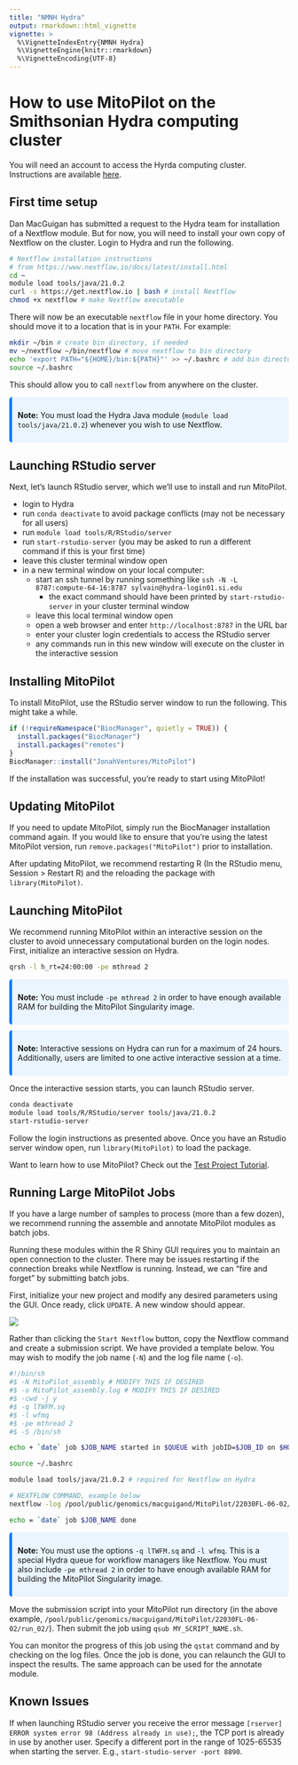 ```yaml
---
title: "NMNH Hydra"
output: rmarkdown::html_vignette
vignette: >
  %\VignetteIndexEntry{NMNH Hydra}
  %\VignetteEngine{knitr::rmarkdown}
  %\VignetteEncoding{UTF-8}
---
```


<style>
.alert {
  border-left: 5px solid;
  padding: 10px;
  margin: 10px 0;
  border-radius: 5px;
}
.alert-tip { border-color: #28A745; background-color: #E9F7EF; }
.alert-note { border-color: #007BFF; background-color: #EBF5FF; }
.alert-warning { border-color: #FFC107; background-color: #FFF9E6; }
.alert-danger { border-color: #DC3545; background-color: #F8D7DA; }
strong { font-weight: bold; }
</style>

# How to use MitoPilot on the Smithsonian Hydra computing cluster

You will need an account to access the Hyrda computing cluster. Instructions are available [here](https://confluence.si.edu/display/HPC/Hydra+Policies).

## First time setup

Dan MacGuigan has submitted a request to the Hydra team for installation of a Nextflow module. But for now, you will need to install your own copy of Nextflow on the cluster. Login to Hydra and run the following.

```bash
# Nextflow installation instructions
# from https://www.nextflow.io/docs/latest/install.html
cd ~
module load tools/java/21.0.2
curl -s https://get.nextflow.io | bash # install Nextflow
chmod +x nextflow # make Nextflow executable
```

There will now be an executable `nextflow` file in your home directory. You should move it to a location that is in your `PATH`. For example:

```bash
mkdir ~/bin # create bin directory, if needed
mv ~/nextflow ~/bin/nextflow # move nextflow to bin directory
echo 'export PATH="${HOME}/bin:${PATH}"' >> ~/.bashrc # add bin directory to PATH, in case it's not already there
source ~/.bashrc
```
 
This should allow you to call `nextflow` from anywhere on the cluster.

<div class="alert alert-note">
  <strong>Note:</strong> You must load the Hydra Java module (`module load tools/java/21.0.2`) whenever you wish to use Nextflow.
</div>


## Launching RStudio server

Next, let's launch RStudio server, which we'll use to install and run MitoPilot.

- login to Hydra
- run `conda deactivate` to avoid package conflicts (may not be necessary for all users)
- run `module load tools/R/RStudio/server`
- run `start-rstudio-server` (you may be asked to run a different command if this is your first time)
- leave this cluster terminal window open 
- in a new terminal window on your local computer:
	- start an ssh tunnel by running something like `ssh -N -L 8787:compute-64-16:8787 sylvain@hydra-login01.si.edu`
	  - the exact command should have been printed by `start-rstudio-server` in your cluster terminal window
	- leave this local terminal window open
	- open a web browser and enter `http://localhost:8787` in the URL bar
	- enter your cluster login credentials to access the RStudio server
	- any commands run in this new window will execute on the cluster in the interactive session

## Installing MitoPilot

To install MitoPilot, use the RStudio server window to run the following. This might take a while.

```R
if (!requireNamespace("BiocManager", quietly = TRUE)) {
  install.packages("BiocManager")
  install.packages("remotes")
}
BiocManager::install("JonahVentures/MitoPilot")
```

If the installation was successful, you're ready to start using MitoPilot!

## Updating MitoPilot

If you need to update MitoPilot, simply run the BiocManager installation command again. 
If you would like to ensure that you’re using the latest MitoPilot version, run `remove.packages("MitoPilot")` prior to installation.

After updating MitoPilot, we recommend restarting R (In the RStudio menu, Session > Restart R) and the reloading the package with `library(MitoPilot)`.

## Launching MitoPilot

We recommend running MitoPilot within an interactive session on the cluster to avoid unnecessary computational burden on the login nodes. First, initialize an interactive session on Hydra.

```bash
qrsh -l h_rt=24:00:00 -pe mthread 2
```

<div class="alert alert-note">
  <strong>Note:</strong> You must include `-pe mthread 2` in order to have enough available RAM for building the MitoPilot Singularity image.
</div>

<div class="alert alert-note">
  <strong>Note:</strong> Interactive sessions on Hydra can run for a maximum of 24 hours. Additionally, users are limited to one active interactive session at a time.
</div>

Once the interactive session starts, you can launch RStudio server.

```bash
conda deactivate
module load tools/R/RStudio/server tools/java/21.0.2
start-rstudio-server
```

Follow the login instructions as presented above. Once you have an Rstudio server window open, run `library(MitoPilot)` to load the package.

Want to learn how to use MitoPilot? Check out the [Test Project Tutorial](https://jonahventures.github.io/MitoPilot/articles/test-project.html).

## Running Large MitoPilot Jobs
If you have a large number of samples to process (more than a few dozen), we recommend running the assemble and annotate MitoPilot modules as batch jobs. 

Running these modules within the R Shiny GUI requires you to maintain an open connection to the cluster. There may be issues restarting if the connection breaks while Nextflow is running. Instead, we can "fire and forget" by submitting batch jobs.

First, initialize your new project and modify any desired parameters using the GUI. Once ready, click `UPDATE`. A new window should appear.

![](figures/test-project/8.png)

Rather than clicking the `Start Nextflow` button, copy the Nextflow command and create a submission script. We have provided a template below. You may wish to modify the job name (`-N`) and the log file name (`-o`).

```bash
#!/bin/sh
#$ -N MitoPilot_assembly # MODIFY THIS IF DESIRED
#$ -o MitoPilot_assembly.log # MODIFY THIS IF DESIRED
#$ -cwd -j y
#$ -q lTWFM.sq
#$ -l wfmq
#$ -pe mthread 2
#$ -S /bin/sh

echo + `date` job $JOB_NAME started in $QUEUE with jobID=$JOB_ID on $HOSTNAME

source ~/.bashrc

module load tools/java/21.0.2 # required for Nextflow on Hydra

# NEXTFLOW COMMAND, example below
nextflow -log /pool/public/genomics/macguigand/MitoPilot/22030FL-06-02/run_02/.logs/nextflow.log run /home/macguigand/R/x86_64-pc-linux-gnu-library/4.4/MitoPilot/nextflow -c /pool/public/genomics/macguigand/MitoPilot/22030FL-06-02/run_02/.config -entry WF1

echo = `date` job $JOB_NAME done

```

<div class="alert alert-note">
  <strong>Note:</strong> You must use the options `-q lTWFM.sq` and `-l wfmq`. This is a special Hydra queue for workflow managers like Nextflow. You must also include `-pe mthread 2` in order to have enough available RAM for building the MitoPilot Singularity image.
</div>

Move the submission script into your MitoPilot run directory (in the above example, `/pool/public/genomics/macguigand/MitoPilot/22030FL-06-02/run_02/`). Then submit the job using `qsub MY_SCRIPT_NAME.sh`.

You can monitor the progress of this job using the `qstat` command and by checking on the log files. Once the job is done, you can relaunch the GUI to inspect the results. The same approach can be used for the annotate module.

## Known Issues

If when launching RStudio server you receive the error message `[rserver] ERROR system error 98 (Address already in use);`, the TCP port is already in use by another user.
Specify a different port in the range of 1025-65535 when starting the server. E.g., `start-studio-server -port 8890`.
